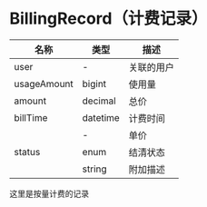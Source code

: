 # BillingRecord（计费记录）

| 名称        | 类型     | 描述       |
| ----------- | -------- | ---------- |
| user        | -        | 关联的用户 |
| usageAmount | bigint   | 使用量     |
| amount      | decimal  | 总价       |
| billTime    | datetime | 计费时间   |
|             | -        | 单价       |
| status      | enum     | 结清状态   |
|             | string   | 附加描述   |



这里是按量计费的记录
